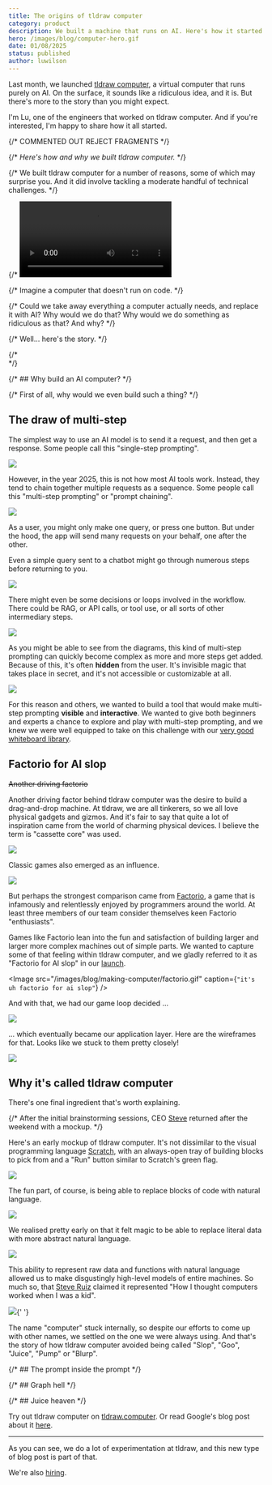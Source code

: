```yaml
---
title: The origins of tldraw computer
category: product
description: We built a machine that runs on AI. Here's how it started.
hero: /images/blog/computer-hero.gif
date: 01/08/2025
status: published
author: luwilson
---
```


Last month, we launched [tldraw computer](https://tldraw.computer), a virtual computer that runs purely on AI. On the surface, it sounds like a ridiculous idea, and it is. But there's more to the story than you might expect.

I'm Lu, one of the engineers that worked on tldraw computer. And if you're interested, I'm happy to share how it all started.

{/* COMMENTED OUT REJECT FRAGMENTS */}

{/* _Here's how and why we built tldraw computer._ */}

{/* We built tldraw computer for a number of reasons, some of which may surprise you. And it did involve tackling a moderate handful of technical challenges. */}

{/* <Video autoplay src="/images/blog/factorio.mp4" /> */}

{/* Imagine a computer that doesn't run on code. */}

{/* Could we take away everything a computer actually needs, and replace it with AI? Why would we do that? Why would we do something as ridiculous as that? And why? */}

{/* Well... here's the story. */}

{/* <br /> */}

{/* ## Why build an AI computer? */}

{/* First of all, why would we even build such a thing? */}

## The draw of multi-step

The simplest way to use an AI model is to send it a request, and then get a response. Some people call this "single-step prompting".

<Image src="/images/blog/making-computer/single-step.svg" caption="Single-step prompting." />

However, in the year 2025, this is not how most AI tools work. Instead, they tend to chain together multiple requests as a sequence. Some people call this "multi-step prompting" or "prompt chaining".

<Image src="/images/blog/making-computer/multi-step.svg" caption="Multi-step prompting." />

As a user, you might only make one query, or press one button. But under the hood, the app will send many requests on your behalf, one after the other.

Even a simple query sent to a chatbot might go through numerous steps before returning to you.

<Image
	src="/images/blog/making-computer/weather.svg"
	caption="A single query can go through many steps."
/>

There might even be some decisions or loops involved in the workflow. There could be RAG, or API calls, or tool use, or all sorts of other intermediary steps.

<Image
	src="/images/blog/making-computer/loops-2.svg"
	caption="Workflows can involve loops, branches and more."
/>

As you might be able to see from the diagrams, this kind of multi-step prompting can quickly become complex as more and more steps get added. Because of this, it's often **hidden** from the user. It's invisible magic that takes place in secret, and it's not accessible or customizable at all.

<Image
	src="/images/blog/making-computer/secrets.svg"
	caption="What secrets do you hide, loading spinners?"
/>

For this reason and others, we wanted to build a tool that would make multi-step prompting **visible** and **interactive**. We wanted to give both beginners and experts a chance to explore and play with multi-step prompting, and we knew we were well equipped to take on this challenge with our [very good whiteboard library](https://tldraw.dev).

## Factorio for AI slop

~~Another driving factorio~~

Another driving factor behind tldraw computer was the desire to build a drag-and-drop machine. At tldraw, we are all tinkerers, so we all love physical gadgets and gizmos. And it's fair to say that quite a lot of inspiration came from the world of charming physical devices. I believe the term is "cassette core" was used.

<Image src="/images/blog/making-computer/moodboard.png" caption="An overzealous moodboard." />

Classic games also emerged as an influence.

<Image
	src="/images/blog/making-computer/games.png"
	caption="Game interfaces found in an early ideas session."
/>

But perhaps the strongest comparison came from [Factorio](https://factorio.com), a game that is infamously and relentlessly enjoyed by programmers around the world. At least three members of our team consider themselves keen Factorio "enthusiasts".

Games like Factorio lean into the fun and satisfaction of building larger and larger more complex machines out of simple parts. We wanted to capture some of that feeling within tldraw computer, and we gladly referred to it as "Factorio for AI slop" in our [launch](https://x.com/garrytan/status/1869431062952325338).

<Image src="/images/blog/making-computer/factorio.gif" caption={`"it's uh factorio for ai slop"`} />

And with that, we had our game loop decided ...

<Image
	src="/images/blog/making-computer/loop.png"
	caption="The game loop, pulled from an early whiteboarding session."
/>

... which eventually became our application layer. Here are the wireframes for that. Looks like we stuck to them pretty closely!

<Image
	src="/images/blog/making-computer/application.png"
	caption="Our application layer wireframes."
/>

## Why it's called tldraw computer

There's one final ingredient that's worth explaining.

{/* After the initial brainstorming sessions, CEO [Steve](https://twitter.com/steveruizok) returned after the weekend with a mockup. */}

Here's an early mockup of tldraw computer. It's not dissimilar to the visual programming language [Scratch](https://scratch.mit.edu), with an always-open tray of building blocks to pick from and a "Run" button similar to Scratch's green flag.

<Image
	src="/images/blog/making-computer/tray.png"
	caption="An early mockup showing a Scratch-like interface."
/>

The fun part, of course, is being able to replace blocks of code with natural language.

<Image
	src="/images/blog/making-computer/natural.png"
	caption="Code replaced with natural language."
/>

We realised pretty early on that it felt magic to be able to replace literal data with more abstract natural language.

<Image
	src="/images/blog/making-computer/rabbit.png"
	caption="The same string represented in two ways, from an early design document."
/>

This ability to represent raw data and functions with natural language allowed us to make disgustingly high-level models of entire machines. So much so, that [Steve Ruiz](https://twitter.com/steveruizok) claimed it represented "How I thought computers worked when I was a kid".

<Image
	src="/images/blog/making-computer/computer.png"
	caption="A mockup of a computer program, from perhaps the earliest wireframe I can find from the project."
/>{' '}

The name "computer" stuck internally, so despite our efforts to come up with other names, we settled on the one we were always using. And that's the story of how tldraw computer avoided being called "Slop", "Goo", "Juice", "Pump" or "Blurp".

{/* ## The prompt inside the prompt */}

{/* ## Graph hell */}

{/* ## Juice heaven */}

Try out tldraw computer on [tldraw.computer](https://tldraw.computer). Or read Google's blog post about it [here](https://ai.google.dev/showcase/tldraw).

---

As you can see, we do a lot of experimentation at tldraw, and this new type of blog post is part of that.

We're also [hiring](/jobs).
